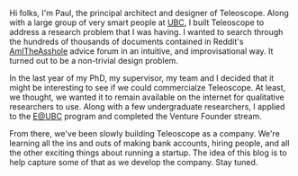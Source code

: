 Hi folks, I'm Paul, the principal architect and designer of Teleoscope. 
Along with a large group of very smart people at [UBC](https://systopia.cs.ubc.ca/), 
I built Teleoscope to address a research problem that I was having. I wanted to search through
the hundreds of thousands of documents contained in Reddit's [AmITheAsshole](https://reddit.com/r/AmItheAsshole/)
advice forum in an intuitive, and improvisational way. It turned out to be a non-trivial design problem.

In the last year of my PhD, my supervisor, my team and I decided that it might be interesting to see if 
we could commercialze Teleoscope. At least, we thought, we wanted it to remain available on the
internet for qualitative researchers to use. Along with a few undergraduate researchers, I applied
to the [E@UBC](https://entrepreneurship.ubc.ca/) program and completed the Venture Founder stream.

From there, we've been slowly building Teleoscope as a company. We're learning all the ins and outs 
of making bank accounts, hiring people, and all the other exciting things about running a startup. 
The idea of this blog is to help capture some of that as we develop the company. Stay tuned.